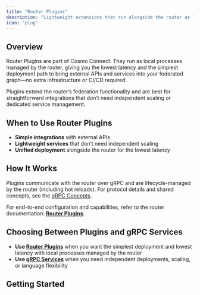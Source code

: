 ```yaml
---
title: "Router Plugins"
description: "Lightweight extensions that run alongside the router as local processes for quick integrations"
icon: "plug"
---
```


## Overview

Router Plugins are part of Cosmo Connect. They run as local processes managed by the router, giving you the lowest latency and the simplest deployment path to bring external APIs and services into your federated graph—no extra infrastructure or CI/CD required.

Plugins extend the router’s federation functionality and are best for straightforward integrations that don’t need independent scaling or dedicated service management.

## When to Use Router Plugins

- **Simple integrations** with external APIs
- **Lightweight services** that don’t need independent scaling
- **Unified deployment** alongside the router for the lowest latency

## How It Works

Plugins communicate with the router over gRPC and are lifecycle-managed by the router (including hot reloads). For protocol details and shared concepts, see the [gRPC Concepts](/router/gRPC/concepts).

For end-to-end configuration and capabilities, refer to the router documentation: **[Router Plugins](/router/gRPC/plugins)**.

## Choosing Between Plugins and gRPC Services

- **Use [Router Plugins](/router/gRPC/plugins)** when you want the simplest deployment and lowest latency with local processes managed by the router
- **Use [gRPC Services](/router/gRPC/grpc-services)** when you need independent deployments, scaling, or language flexibility

## Getting Started

<CardGroup>
  <Card title="Deploy Your First Router Plugin" icon="plug" href="/tutorial/using-grpc-plugins" horizontal/>
</CardGroup>
